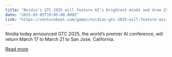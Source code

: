 ```yaml
---
title: "Nvidia’s GTC 2025 will feature AI’s brightest minds and draw 25K attendees in person"
date: "2025-03-05T19:05:00.000Z"
link: "https://venturebeat.com/games/nvidias-gtc-2025-will-feature-ais-brightest-minds-and-draw-25k-attendees-in-person/"
---
```


Nvidia today announced GTC 2025, the world’s premier AI conference, will return March 17 to March 21 to San Jose, California.

[Read more](https://venturebeat.com/games/nvidias-gtc-2025-will-feature-ais-brightest-minds-and-draw-25k-attendees-in-person/)
